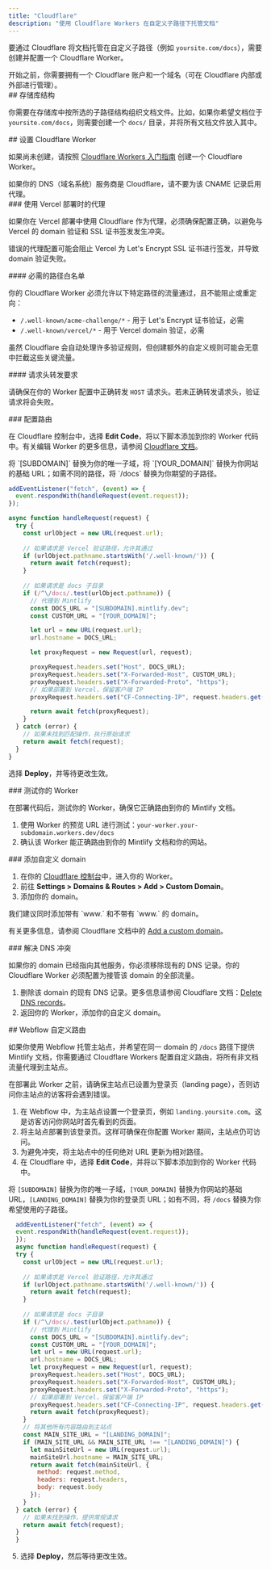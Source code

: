 ```yaml
---
title: "Cloudflare"
description: "使用 Cloudflare Workers 在自定义子路径下托管文档"
---
```



要通过 Cloudflare 将文档托管在自定义子路径（例如 `yoursite.com/docs`），需要创建并配置一个 Cloudflare Worker。

<Info>
  开始之前，你需要拥有一个 Cloudflare 账户和一个域名（可在 Cloudflare 内部或外部进行管理）。
</Info>


<div id="repository-structure">
  ## 存储库结构
</div>

你需要在存储库中按所选的子路径结构组织文档文件。比如，如果你希望文档位于 `yoursite.com/docs`，则需要创建一个 `docs/` 目录，并将所有文档文件放入其中。

<div id="set-up-a-cloudflare-worker">
  ## 设置 Cloudflare Worker
</div>

如果尚未创建，请按照 [Cloudflare Workers 入门指南](https://developers.cloudflare.com/workers/get-started/dashboard/) 创建一个 Cloudflare Worker。

<Warning>
  如果你的 DNS（域名系统）服务商是 Cloudflare，请不要为该 CNAME 记录启用代理。
</Warning>

<div id="proxies-with-vercel-deployments">
  ### 使用 Vercel 部署时的代理
</div>

如果你在 Vercel 部署中使用 Cloudflare 作为代理，必须确保配置正确，以避免与 Vercel 的 domain 验证和 SSL 证书签发发生冲突。

错误的代理配置可能会阻止 Vercel 为 Let's Encrypt SSL 证书进行签发，并导致 domain 验证失败。

<div id="required-path-allowlist">
  #### 必需的路径白名单
</div>

你的 Cloudflare Worker 必须允许以下特定路径的流量通过，且不能阻止或重定向：

- `/.well-known/acme-challenge/*` - 用于 Let's Encrypt 证书验证，必需
- `/.well-known/vercel/*` - 用于 Vercel domain 验证，必需

虽然 Cloudflare 会自动处理许多验证规则，但创建额外的自定义规则可能会无意中拦截这些关键流量。

<div id="header-forwarding-requirements">
  #### 请求头转发要求
</div>

请确保在你的 Worker 配置中正确转发 `HOST` 请求头。若未正确转发请求头，验证请求将会失败。

<div id="configure-routing">
  ### 配置路由
</div>

在 Cloudflare 控制台中，选择 **Edit Code**，将以下脚本添加到你的 Worker 代码中。有关编辑 Worker 的更多信息，请参阅 [Cloudflare 文档](https://developers.cloudflare.com/workers-ai/get-started/dashboard/#development)。

<Tip>
  将 `[SUBDOMAIN]` 替换为你的唯一子域，将 `[YOUR_DOMAIN]` 替换为你网站的基础 URL；如需不同的路径，将 `/docs` 替换为你期望的子路径。
</Tip>

```javascript
addEventListener("fetch", (event) => {
  event.respondWith(handleRequest(event.request));
});

async function handleRequest(request) {
  try {
    const urlObject = new URL(request.url);
    
    // 如果请求是 Vercel 验证路径，允许其通过
    if (urlObject.pathname.startsWith('/.well-known/')) {
      return await fetch(request);
    }
    
    // 如果请求是 docs 子目录
    if (/^\/docs/.test(urlObject.pathname)) {
      // 代理到 Mintlify
      const DOCS_URL = "[SUBDOMAIN].mintlify.dev";
      const CUSTOM_URL = "[YOUR_DOMAIN]";

      let url = new URL(request.url);
      url.hostname = DOCS_URL;

      let proxyRequest = new Request(url, request);

      proxyRequest.headers.set("Host", DOCS_URL);
      proxyRequest.headers.set("X-Forwarded-Host", CUSTOM_URL);
      proxyRequest.headers.set("X-Forwarded-Proto", "https");
      // 如果部署到 Vercel，保留客户端 IP
      proxyRequest.headers.set("CF-Connecting-IP", request.headers.get("CF-Connecting-IP"));

      return await fetch(proxyRequest);
    }
  } catch (error) {
    // 如果未找到匹配操作，执行原始请求
    return await fetch(request);
  }
}
```

选择 **Deploy**，并等待更改生效。

<Propagating />


<div id="test-your-worker">
  ### 测试你的 Worker
</div>

在部署代码后，测试你的 Worker，确保它正确路由到你的 Mintlify 文档。

1. 使用 Worker 的预览 URL 进行测试：`your-worker.your-subdomain.workers.dev/docs`
2. 确认该 Worker 能正确路由到你的 Mintlify 文档和你的网站。

<div id="add-custom-domain">
  ### 添加自定义 domain
</div>

1. 在你的 [Cloudflare 控制台](https://dash.cloudflare.com/)中，进入你的 Worker。
2. 前往 **Settings > Domains & Routes > Add > Custom Domain**。
3. 添加你的 domain。

<Tip>
  我们建议同时添加带有 `www.` 和不带有 `www.` 的 domain。
</Tip>

有关更多信息，请参阅 Cloudflare 文档中的 [Add a custom domain](https://developers.cloudflare.com/workers/configuration/routing/custom-domains/#add-a-custom-domain)。 

<div id="resolve-dns-conflicts">
  ### 解决 DNS 冲突
</div>

如果你的 domain 已经指向其他服务，你必须移除现有的 DNS 记录。你的 Cloudflare Worker 必须配置为接管该 domain 的全部流量。

1. 删除该 domain 的现有 DNS 记录。更多信息请参阅 Cloudflare 文档：[Delete DNS records](https://developers.cloudflare.com/dns/manage-dns-records/how-to/create-dns-records/#delete-dns-records)。
2. 返回你的 Worker，添加你的自定义 domain。

<div id="webflow-custom-routing">
  ## Webflow 自定义路由
</div>

如果你使用 Webflow 托管主站点，并希望在同一 domain 的 `/docs` 路径下提供 Mintlify 文档，你需要通过 Cloudflare Workers 配置自定义路由，将所有非文档流量代理到主站点。

<Warning>
  在部署此 Worker 之前，请确保主站点已设置为登录页（landing page），否则访问你主站点的访客将会遇到错误。
</Warning>

1. 在 Webflow 中，为主站点设置一个登录页，例如 `landing.yoursite.com`。这是访客访问你网站时首先看到的页面。
2. 将主站点部署到该登录页。这样可确保在你配置 Worker 期间，主站点仍可访问。
3. 为避免冲突，将主站点中的任何绝对 URL 更新为相对路径。
4. 在 Cloudflare 中，选择 **Edit Code**，并将以下脚本添加到你的 Worker 代码中。

<Tip> 将 `[SUBDOMAIN]` 替换为你的唯一子域，`[YOUR_DOMAIN]` 替换为你网站的基础 URL，`[LANDING_DOMAIN]` 替换为你的登录页 URL；如有不同，将 `/docs` 替换为你希望使用的子路径。 </Tip>

```javascript
  addEventListener("fetch", (event) => {
  event.respondWith(handleRequest(event.request));
  });
  async function handleRequest(request) {
  try {
    const urlObject = new URL(request.url);
    
    // 如果请求是 Vercel 验证路径，允许其通过
    if (urlObject.pathname.startsWith('/.well-known/')) {
      return await fetch(request);
    }
    
    // 如果请求是 docs 子目录
    if (/^\/docs/.test(urlObject.pathname)) {
      // 代理到 Mintlify
      const DOCS_URL = "[SUBDOMAIN].mintlify.dev";
      const CUSTOM_URL = "[YOUR_DOMAIN]";
      let url = new URL(request.url);
      url.hostname = DOCS_URL;
      let proxyRequest = new Request(url, request);
      proxyRequest.headers.set("Host", DOCS_URL);
      proxyRequest.headers.set("X-Forwarded-Host", CUSTOM_URL);
      proxyRequest.headers.set("X-Forwarded-Proto", "https");
      // 如果部署到 Vercel，保留客户端 IP
      proxyRequest.headers.set("CF-Connecting-IP", request.headers.get("CF-Connecting-IP"));
      return await fetch(proxyRequest);
    }
    // 将其他所有内容路由到主站点
    const MAIN_SITE_URL = "[LANDING_DOMAIN]";
    if (MAIN_SITE_URL && MAIN_SITE_URL !== "[LANDING_DOMAIN]") {
      let mainSiteUrl = new URL(request.url);
      mainSiteUrl.hostname = MAIN_SITE_URL;
      return await fetch(mainSiteUrl, {
        method: request.method,
        headers: request.headers,
        body: request.body
      });
    }
  } catch (error) {
    // 如果未找到操作，提供常规请求
    return await fetch(request);
  }
  }
```

5. 选择 **Deploy**，然后等待更改生效。

<Propagating />
